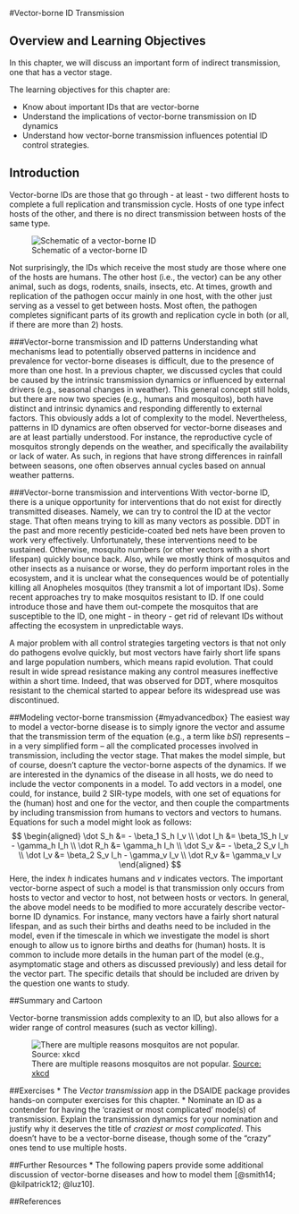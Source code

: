 #Vector-borne ID Transmission


## Overview and Learning Objectives
In this chapter, we will discuss an important form of indirect transmission, one that has a vector stage.

The learning objectives for this chapter are:

* Know about important IDs that are vector-borne
* Understand the implications of vector-borne transmission on ID dynamics 
* Understand how vector-borne transmission influences potential ID control strategies.


## Introduction
Vector-borne IDs are those that go through - at least - two different hosts to complete a full replication and transmission cycle. Hosts of one type infect hosts of the other, and there is no direct transmission between hosts of the same type.

![Schematic of a vector-borne ID](./images/vectorborne-schematic.png)

Not surprisingly, the IDs which receive the most study are those where one of the hosts are humans. The other host (i.e., the vector) can be any other animal, such as dogs, rodents, snails, insects, etc. At times, growth and replication of the pathogen occur mainly in one host, with the other just serving as a vessel to get between hosts. Most often, the pathogen completes significant parts of its growth and replication cycle in both (or all, if there are more than 2) hosts.



###Vector-borne transmission and ID patterns
Understanding what mechanisms lead to potentially observed patterns in incidence and prevalence for vector-borne diseases is difficult, due to the presence of more than one host. In a previous chapter, we discussed cycles that could be caused by the intrinsic transmission dynamics or influenced by external drivers (e.g., seasonal changes in weather). This general concept still holds, but there are now two species (e.g., humans and mosquitos),  both have distinct and intrinsic dynamics and responding differently to external factors. This obviously adds a lot of complexity to the model. Nevertheless, patterns in ID dynamics are often observed for vector-borne diseases and are at least partially understood. For instance, the reproductive cycle of mosquitos strongly depends on the weather, and specifically the availability or lack of water. As such, in regions that have strong differences in rainfall between seasons, one often observes annual cycles based on annual weather patterns. 


###Vector-borne transmission and interventions
With vector-borne ID, there is a unique opportunity for interventions that do not exist for directly transmitted diseases. Namely, we can try to control the ID at the vector stage. That often means trying to kill as many vectors as possible. DDT in the past and more recently pesticide-coated bed nets have been proven to work very effectively. Unfortunately, these interventions need to be sustained. Otherwise, mosquito numbers (or other vectors with a short lifespan) quickly bounce back. Also, while we mostly think of mosquitos and other insects as a nuisance or worse, they do perform important roles in the ecosystem, and it is unclear what the consequences would be of potentially killing all Anopheles mosquitos (they transmit a lot of important IDs). Some recent approaches try to make mosquitos resistant to ID. If one could introduce those and have them out-compete the mosquitos that are susceptible to the ID, one might - in theory - get rid of relevant IDs without affecting the ecosystem in unpredictable ways. 

A major problem with all control strategies targeting vectors is that not only do pathogens evolve quickly, but most vectors have fairly short life spans and large population numbers, which means rapid evolution. That could result in wide spread resistance making any control measures ineffective within a short time. Indeed, that was observed for DDT, where mosquitos resistant to the chemical started to appear before its widespread use was discontinued.


##Modeling vector-borne transmission {#myadvancedbox}
The easiest way to model a vector-borne disease is to simply ignore the vector and assume that the transmission term of the equation (e.g., a term like _bSI_) represents -- in a very simplified form -- all the complicated processes involved in transmission, including the vector stage. That makes the model simple, but of course, doesn't capture the vector-borne aspects of the dynamics. If we are interested in the dynamics of the disease in all hosts, we do need to include the vector components in a model. To add vectors in a model, one could, for instance, build 2 SIR-type models, with one set of equations for the (human) host and one for the vector, and then couple the compartments by including transmission from humans to vectors and vectors to humans. Equations for such a model might look as follows:
$$
\begin{aligned}
\dot S_h &= - \beta_1 S_h I_v \\
\dot I_h &= \beta_1S_h I_v - \gamma_h I_h \\
\dot R_h &= \gamma_h I_h \\
\dot S_v &= - \beta_2 S_v I_h \\
\dot I_v &= \beta_2 S_v I_h - \gamma_v I_v \\
\dot R_v &= \gamma_v I_v
\end{aligned}
$$
Here, the index _h_ indicates humans and _v_ indicates vectors. The important vector-borne aspect of such a model is that transmission only occurs from hosts to vector and vector to host, not between hosts or vectors. In general, the above model needs to be modified to more accurately describe vector-borne ID dynamics. For instance, many vectors have a fairly short natural lifespan, and as such their births and deaths need to be included in the model, even if the timescale in which we investigate the model is short enough to allow us to ignore births and deaths for (human) hosts. It is common to include more details in the human part of the model (e.g., asymptomatic stage and others as discussed previously) and less detail for the vector part. The specific details that should be included are driven by the question one wants to study.



##Summary and Cartoon

Vector-borne transmission adds complexity to an ID, but also allows for a wider range of control measures (such as vector killing). 

![There are multiple reasons mosquitos are not popular. [Source: xkcd](https://xkcd.com/1241/) ](./images/xkcd-mosquito-ringtone.png)



##Exercises
* The _Vector transmission_ app in the DSAIDE package provides hands-on computer exercises for this chapter.
* Nominate an ID as a contender for having the 'craziest or most complicated' mode(s) of transmission. Explain the transmission dynamics for your nomination and justify why it deserves the title of _craziest or most complicated_. This doesn't have to be a vector-borne disease, though some of the "crazy" ones tend to use multiple hosts.


##Further Resources
* The following papers provide some additional discussion of vector-borne diseases and how to model them [@smith14; @kilpatrick12; @luz10].


##References



